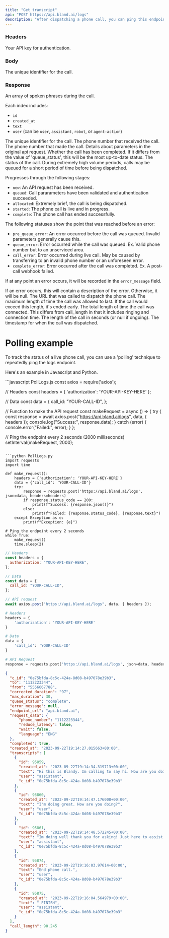 ```yaml
---
title: "Get transcript"
api: "POST https://api.bland.ai/logs"
description: "After dispatching a phone call, you can ping this endpoint repeatedly (e.g. every two seconds) to get live updates. View the example below."
---
```


### Headers

<ParamField header="authorization" type="string">
  Your API key for authentication.
</ParamField>

### Body

<ParamField body="call_id" type="string" required>
  The unique identifier for the call.
</ParamField>

### Response

<ResponseField name="transcripts" type="array of objects">
  An array of spoken phrases during the call. 
  
  Each index includes: 
  
  - `id`
  - `created_at` 
  - `text` 
  - `user` (can be `user`, `assistant`, `robot`, or `agent-action`)
</ResponseField>

<ResponseField name="c_id" type="number">
  The unique identifier for the call.
</ResponseField>

<ResponseField name="to" type="string">
  The phone number that received the call.
</ResponseField>

<ResponseField name="from" type="string">
  The phone number that made the call.
</ResponseField>

<ResponseField name="request_data" type="object">
  Details about parameters in the original api request.
</ResponseField>

<ResponseField name="completed" type="boolean">
  Whether the call has been completed. If it differs from the value of 'queue_status', this will be the most up-to-date status.
</ResponseField>

<ResponseField name="queue_status" type="string">
  The status of the call. During extremely high volume periods, calls may be queued for a short period of time before being dispatched.

  Progresses through the following stages:

  - `new`: An API request has been received.
  - `queued`: Call pararameters have been validated and authentication succeeded. 
  - `allocated`: Extremely brief, the call is being dispatched.
  - `started`: The phone call is live and in progress.
  - `complete`: The phone call has ended successfully.
  
  The following statuses show the point that was reached before an error:

  - `pre_queue_error`: An error occurred before the call was queued. Invalid parameters generally cause this.
  - `queue_error`: Error occurred while the call was queued. Ex. Valid phone number but to an unserviced area.
  - `call_error`: Error occurred during live call. May be caused by transferring to an invalid phone number or an unforeseen error.
  - `complete_error`: Error occurred after the call was completed. Ex. A post-call webhook failed.

  If at any point an error occurs, it will be recorded in the `error_message` field.
</ResponseField>

<ResponseField name="error_message" type="string or null">
  If an error occurs, this will contain a description of the error. Otherwise, it will be null.
</ResponseField>

<ResponseField name="endpoint_url" type="string">
  The URL that was called to dispatch the phone call.
</ResponseField>

<ResponseField name="max_duration" type="number">
  The maximum length of time the call was allowed to last. If the call would exceed this length, it's ended early.
</ResponseField>

<ResponseField name="corrected_duration" type="number">
  The total length of time the call was connected. This differs from call_length in that it includes ringing and connection time.
</ResponseField>

<ResponseField name="call_length" type="number or null">
  The length of the call in seconds (or null if ongoing).
</ResponseField>

<ResponseField name="created_at" type="string">
  The timestamp for when the call was dispatched.
</ResponseField>


# Polling example

To track the status of a live phone call, you can use a 'polling' technique to repeatedly ping the logs endpoint.

Here's an example in Javascript and Python.

<CodeGroup>
```javascript PollLogs.js
const axios = require('axios');

// Headers
const headers = {
'authorization': 'YOUR-API-KEY-HERE'
};

// Data
const data = {
call_id: "YOUR-CALL-ID",
};

// Function to make the API request
const makeRequest = async () => {
try {
const response = await axios.post("https://api.bland.ai/logs", data, { headers });
console.log("Success:", response.data);
} catch (error) {
console.error("Failed:", error);
}
};

// Ping the endpoint every 2 seconds (2000 milliseconds)
setInterval(makeRequest, 2000);

````

```python PollLogs.py
import requests
import time

def make_request():
    headers = {'authorization': 'YOUR-API-KEY-HERE'}
    data = {'call_id': 'YOUR-CALL-ID'}
    try:
        response = requests.post('https://api.bland.ai/logs', json=data, headers=headers)
        if response.status_code == 200:
            print(f"Success: {response.json()}")
        else:
            print(f"Failed: {response.status_code}, {response.text}")
    except Exception as e:
        print(f"Exception: {e}")

# Ping the endpoint every 2 seconds
while True:
    make_request()
    time.sleep(2)
````

</CodeGroup>

<RequestExample>

```javascript GetLogs.js
// Headers
const headers = {
  authorization: "YOUR-API-KEY-HERE",
};

// Data
const data = {
  call_id: "YOUR-CALL-ID",
};

// API request
await axios.post("https://api.bland.ai/logs", data, { headers });
```

```python GetLogs.py
# Headers
headers = {
    'authorization': 'YOUR-API-KEY-HERE'
}

# Data
data = {
    'call_id': 'YOUR-CALL-ID'
}

# API Request
response = requests.post('https://api.bland.ai/logs', json=data, headers=headers)
```

</RequestExample>

<ResponseExample>

```json Response
{
  "c_id": "0e75bfda-8c5c-424a-8d08-b497078e39b3",
  "to": "1112223344",
  "from": "5556667788",
  "corrected_duration": "97",
  "max_duration": 30,
  "queue_status": "complete",
  "error_message": null,
  "endpoint_url": "api.bland.ai",
  "request_data": {
      "phone_number": "1112223344",
      "reduce_latency": false,
      "wait": false,
      "language": "ENG"
  },
  "completed": true,
  "created_at": "2023-09-22T19:14:27.015663+00:00",
  "transcripts": [
    {
      "id": 95859,
      "created_at": "2023-09-22T19:14:34.319713+00:00",
      "text": "Hi this is Blandy. Im calling to say hi. How are you doing today?",
      "user": "assistant",
      "c_id": "0e75bfda-8c5c-424a-8d08-b497078e39b3"
    },
    {
      "id": 95860,
      "created_at": "2023-09-22T19:14:47.176008+00:00",
      "text": "I'm doing great. How are you doing?",
      "user": "user",
      "c_id": "0e75bfda-8c5c-424a-8d08-b497078e39b3"
    },
    {
      "id": 95861,
      "created_at": "2023-09-22T19:14:48.572245+00:00",
      "text": "Im doing well thank you for asking! Just here to assist you with any questions or concerns you may have. How can I help you today?",
      "user": "assistant",
      "c_id": "0e75bfda-8c5c-424a-8d08-b497078e39b3"
    },
    {
      "id": 95874,
      "created_at": "2023-09-22T19:16:03.97614+00:00",
      "text": "End phone call.",
      "user": "user",
      "c_id": "0e75bfda-8c5c-424a-8d08-b497078e39b3"
    },
    {
      "id": 95875,
      "created_at": "2023-09-22T19:16:04.564979+00:00",
      "text": " FINISH",
      "user": "assistant",
      "c_id": "0e75bfda-8c5c-424a-8d08-b497078e39b3"
    }
  ],
  "call_length": 90.245
}
```

</ResponseExample>
